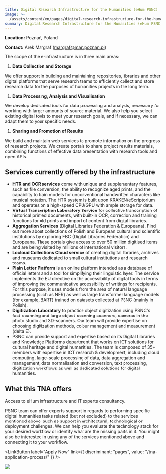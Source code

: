 ```yaml
---
title: Digital Research Infrastructure for the Humanities (eHum PSNC)
image: >-
  /assets/content/en/pages/digital-research-infrastructure-for-the-humanities-poznan-poland/image.jpg
summary: Digital Research Infrastructure for the Humanities (eHum PSNC)
---
```

**Location:** Poznań, Poland

**Contact:** Arek Margraf ([margraf@man.poznan.pl](mailto:margraf@man.poznan.pl))

The scope of the e-infrastructure is in three main areas:

1. **Data Collection and Storage**

We offer support in building and maintaining repositories, libraries and other digital
platforms that serve research teams to efficiently collect and store research data for the
purposes of humanities projects in the long term.

1. **Data Processing, Analysis and Visualisation**

We develop dedicated tools for data processing and analysis, necessary for working with larger
amounts of source material. We also help you select existing digital tools to meet your
research goals, and if necessary, we can adapt them to your specific needs.

1. **Sharing and Promotion of Results**

We build and maintain web services to promote information on the progress of research
projects. We create portals to share project results materials, combining functions of
effective data presentation with research tools and open APIs.

## Services currently offered by the infrastructure

* **HTR and OCR services** come with unique and supplementary features, such as file conversion,
  the ability to recognize aged prints, and the capability to train models for unconventional
  handwritten characters like musical notation. The HTR system is built upon KRAKEN/eScriptorium
  and operates on a high-speed CPU/GPU with ample storage for data.
* **Virtual Transcription Laboratory Service** for collective transcription of historical printed
  documents, with built-in OCR, correction and training functions for old prints and import of
  content from digital libraries.
* **Aggregation Services** (Digital Libraries Federation & Europeana). Find out more about
  collections of Polish and European cultural and scientific institutions by exploring FBC
  (Digital Libraries Federation) and Europeana. These portals give access to over 50 million
  digitised items and are being visited by millions of international visitors.
* **Locloud Collections Cloud service** of creating digital libraries, archives and
  museums dedicated to small cultural institutions and research teams.
* **Plain Letter Platform** is an online platform intended as a database of official letters and a
  tool for simplifying their linguistic layer. The service implements the EU directive on the
  accessibility of digital tools in terms of improving the communicative accessibility of writings
  for recipients. For this purpose, it uses models from the area of natural language processing
  (such as NER) as well as large transformer language models (for example, BART) trained on
  datasets collected at PSNC (mainly in Polish).
* **Digitization Laboratory** to practice object digitization using PSNC's fast-scanning and large
  object-scanning scanners, cameras in the photo studio and 3D-scanners. Our team will provide
  expertise on choosing digitization methods, colour management and measurement (delta E).
* PSNC can provide support and expertise based on its Digital Libraries and Knowledge Platforms
  department that works on ICT solutions for cultural heritage and digital humanities. The team is
  composed of 35+ members with expertise in ICT research & development, including cloud computing,
  large-scale processing of data, data aggregation and management, data normalisation and
  conversion, text processing, digitization workflows as well as dedicated solutions for digital
  humanities.

## What this TNA offers

Access to eHum infrastructure and IT experts consultancy.

PSNC team can offer experts support in regards to performing specific digital humanities tasks
related (but not excluded) to the services mentioned above, such as support in architectural,
technological or deployment challenges. We can help you evaluate the technology stack for your
desired workflow or identify what are the missing parts in it. You might also be interested in using
any of the services mentioned above and connecting it to your workflow.

<LinkButton label="Apply Now" link={{ discriminant: "pages", value: "/tna-application-process/" }} />

![](/assets/content/en/pages/digital-research-infrastructure-for-the-humanities-poznan-poland/logo.png)
